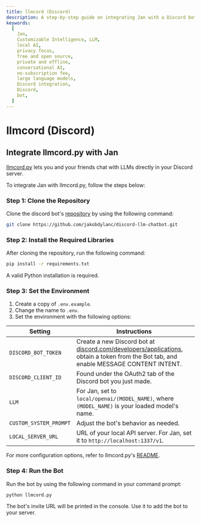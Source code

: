 ```yaml
---
title: llmcord (Discord)
description: A step-by-step guide on integrating Jan with a Discord bot.
keywords:
  [
    Jan,
    Customizable Intelligence, LLM,
    local AI,
    privacy focus,
    free and open source,
    private and offline,
    conversational AI,
    no-subscription fee,
    large language models,
    Discord integration,
    Discord,
    bot,
  ]
---
```



# llmcord (Discord)

## Integrate llmcord.py with Jan

[llmcord.py](https://github.com/jakobdylanc/discord-llm-chatbot) lets you and your friends chat with LLMs directly in your Discord server.

To integrate Jan with llmcord.py, follow the steps below:

<Steps>

### Step 1: Clone the Repository

Clone the discord bot's [repository](https://github.com/jakobdylanc/discord-llm-chatbot) by using the following command:
```bash
git clone https://github.com/jakobdylanc/discord-llm-chatbot.git
```

### Step 2: Install the Required Libraries

After cloning the repository, run the following command:

```bash
pip install -r requirements.txt
```

<Callout type="info">
  A valid Python installation is required.
</Callout>

### Step 3: Set the Environment

1. Create a copy of `.env.example`.
2. Change the name to `.env`.
3. Set the environment with the following options:

| Setting                 | Instructions                                                                                                                                                                                  |
| ----------------------- | --------------------------------------------------------------------------------------------------------------------------------------------------------------------------------------------- |
| `DISCORD_BOT_TOKEN`     | Create a new Discord bot at [discord.com/developers/applications](https://discord.com/developers/applications), obtain a token from the Bot tab, and enable MESSAGE CONTENT INTENT. |
| `DISCORD_CLIENT_ID`     | Found under the OAuth2 tab of the Discord bot you just made. |
| `LLM`                   | For Jan, set to `local/openai/(MODEL_NAME)`, where `(MODEL_NAME)` is your loaded model's name. |
| `CUSTOM_SYSTEM_PROMPT`  | Adjust the bot's behavior as needed. |
| `LOCAL_SERVER_URL`      | URL of your local API server. For Jan, set it to `http://localhost:1337/v1`. |

For more configuration options, refer to llmcord.py's [README](https://github.com/jakobdylanc/discord-llm-chatbot/tree/main?tab=readme-ov-file#instructions).

### Step 4: Run the Bot

Run the bot by using the following command in your command prompt:

```bash
python llmcord.py
```

The bot's invite URL will be printed in the console. Use it to add the bot to your server.

</Steps>